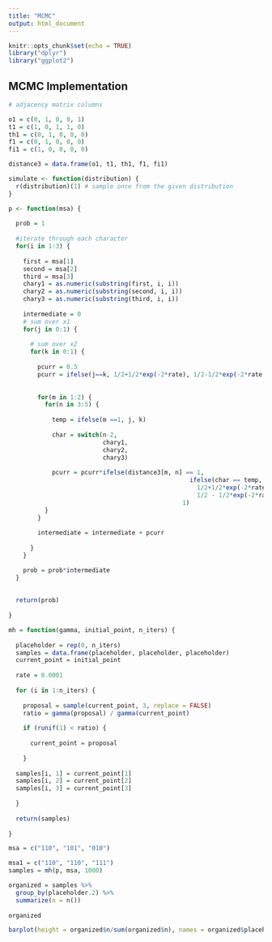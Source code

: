 ---
title: "MCMC"
output: html_document
---

```{r setup, include=FALSE}
knitr::opts_chunk$set(echo = TRUE)
library("dplyr")
library("ggplot2")
```

## MCMC Implementation


```{r}

# adjacency matrix columns

o1 = c(0, 1, 0, 0, 1)
t1 = c(1, 0, 1, 1, 0)
th1 = c(0, 1, 0, 0, 0)
f1 = c(0, 1, 0, 0, 0)
fi1 = c(1, 0, 0, 0, 0)

distance3 = data.frame(o1, t1, th1, f1, fi1)

simulate <- function(distribution) {
  r(distribution)(1) # sample once from the given distribution
}


```


```{r}

p <- function(msa) {
  
  prob = 1
  
  #iterate through each character
  for(i in 1:3) {
    
    first = msa[1]
    second = msa[2]
    third = msa[3]
    chary1 = as.numeric(substring(first, i, i))
    chary2 = as.numeric(substring(second, i, i))
    chary3 = as.numeric(substring(third, i, i))
    
    intermediate = 0
    # sum over x1
    for(j in 0:1) {
      
      # sum over x2
      for(k in 0:1) {
        
        pcurr = 0.5
        pcurr = ifelse(j==k, 1/2+1/2*exp(-2*rate), 1/2-1/2*exp(-2*rate))
        
        
        for(m in 1:2) {
          for(n in 3:5) {
            
            temp = ifelse(m ==1, j, k)
            
            char = switch(n-2, 
                          chary1, 
                          chary2, 
                          chary3)
          
            pcurr = pcurr*ifelse(distance3[m, n] == 1, 
                                                  ifelse(char == temp, 
                                                    1/2+1/2*exp(-2*rate), 
                                                    1/2 - 1/2*exp(-2*rate)),
                                                1)
          }
        }
        
        intermediate = intermediate + pcurr
        
      }
    }

    prob = prob*intermediate
  }
    
  
  return(prob)
  
}
```



```{r}


mh = function(gamma, initial_point, n_iters) {
  
  placeholder = rep(0, n_iters)
  samples = data.frame(placeholder, placeholder, placeholder)
  current_point = initial_point
  
  rate = 0.0001
  
  for (i in 1:n_iters) {
    
    proposal = sample(current_point, 3, replace = FALSE)
    ratio = gamma(proposal) / gamma(current_point)
    
    if (runif(1) < ratio) {
      
      current_point = proposal
      
    }
    
  samples[i, 1] = current_point[1]
  samples[i, 2] = current_point[2]
  samples[i, 3] = current_point[3]
  
  }
  
  return(samples)
  
}


```


```{r}
msa = c("110", "101", "010")

msa1 = c("110", "110", "111")
samples = mh(p, msa, 1000)

organized = samples %>%
  group_by(placeholder.2) %>%
  summarize(n = n())
  
organized

```


```{r}
barplot(height = organized$n/sum(organized$n), names = organized$placeholder.2, ylim = c(0, 0.8), xlab = "Leaf 3", y = "probability")

```



